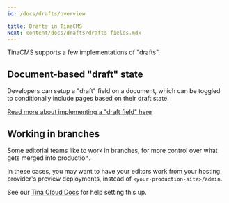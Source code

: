 ```yaml
---
id: /docs/drafts/overview

title: Drafts in TinaCMS
Next: content/docs/drafts/drafts-fields.mdx
---
```


TinaCMS supports a few implementations of "drafts".

## Document-based "draft" state

Developers can setup a "draft" field on a document, which can be toggled to conditionally include pages based on their draft state.

[Read more about implementing a "draft field" here](/docs/drafts/drafts-fields)

## Working in branches

Some editorial teams like to work in branches, for more control over what gets merged into production.

In these cases, you may want to have your editors work from your hosting provider's preview deployments, instead of `<your-production-site>/admin`.

See our [Tina Cloud Docs](/docs/tina-cloud/dashboard/projects/#glob-patterns) for help setting this up.
